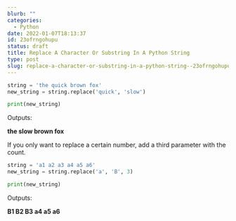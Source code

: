 ```yaml
---
blurb: ""
categories:
  - Python
date: 2022-01-07T18:13:37
id: 23ofrngohupu
status: draft
title: Replace A Character Or Substring In A Python String
type: post
slug: replace-a-character-or-substring-in-a-python-string--23ofrngohupu
---
```



```python
string = 'the quick brown fox'
new_string = string.replace('quick', 'slow')

print(new_string)
```

Outputs:

__the slow brown fox__


If you only want to replace a certain number, add a third parameter with the count. 

```python
string = 'a1 a2 a3 a4 a5 a6'
new_string = string.replace('a', 'B', 3)

print(new_string)
```

Outputs:

__B1 B2 B3 a4 a5 a6__

